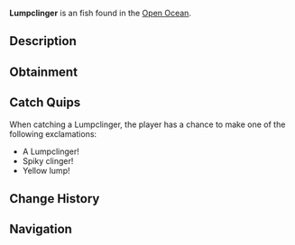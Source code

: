 {{FishInfobox
|image          = Lumpclinger.png
|rarity         = Unusual
|sea            = Second Sea
|location       = [[Open Ocean]]
|sublocation    = 
|sources        = Fishing Rod
|radar_location = 
|prog_speed     = -5
|xp             = 88
|weather        = Windy
|time           = Day
|season         = Summer
|bait           = Gale Grub
|base_weight    = 50
|base_value     = 175
|weight_range   = 30
|base_chance    = 100
|base_resil     = 50
}}
'''Lumpclinger''' is an {{Rarity|Unusual}} fish found in the [[Open Ocean]].

== Description ==
{{Description|A yellow fish with brown spikes, clinging to ocean debris.|Bestiary Entry}}

== Obtainment ==
{{Description|It sticks where the waves crash hard.|Bestiary Hint}}
{{Fish Availability|
Open Ocean
Open Ocean/Sea Leviathan
|top_rods      = 
Plastic Rod\270618.27\149065.4;
Fischer's Rod\210118.04\174863.2;
Magma Rod\209298.44\26679.54;
Krampus's Rod\200413.22\25182.17;
Fast Rod\179287.34\35652.6;
Nocturnal Rod\56723.43\55883.96;
Buddy Bond Rod\153491.66\34247.02;
Free Spirit Rod\170712.16\9414.43;
Trident Rod\158413.2\12348.78;
Verdant Shear Rod\131691.56\10928.57;
Blazebringer Rod\130144.59\10660.88;
No-Life Rod\124651.44\10100.47;
Seraphic Rod\113662.45\8850.45;
Ethereal Prism Rod\113247.6\9426.11;
Challenger's Rod\110043.45\8865.67;
Depthseeker Rod\109001.32\9160.01;
Rod Of The Forgotten Fang\108114.53\8447.39;
Avalanche Rod\106929.71\9000.62;
Rod Of The Exalted One\106702.76\8510.76;
Volcanic Rod\105978.37\8728.98;
Zeus Rod\105430.86\8683.88;
Rod Of The Depths\105348.37\8326.4;
Steady Rod\87615.9\7317.93
|recommended   = Free Spirit Rod
}}

== Catch Quips ==
When catching a Lumpclinger, the player has a chance to make one of the following exclamations:
* A Lumpclinger!
* Spiky clinger!
* Yellow lump!

== Change History ==
{{Change History|{{subst:Current Version}}}}

== Navigation ==
{{Fish Navbox|Open Ocean}}